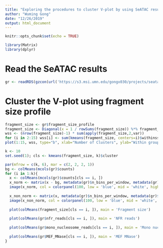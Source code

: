 ```yaml
---
title: "Exploring the procedures to cluster V-plot by using SeATAC results"
author: "Wuming Gong"
date: "12/26/2019"
output: html_document
---
```


```r
knitr::opts_chunk$set(echo = TRUE)
```

```r
library(Matrix)
library(dplyr)
```

# Read the SeATAC results
```r
gr <- readRDS(gzcon(url('https://s3.msi.umn.edu/gongx030/projects/seatac/models/peak=MEF_Dox_d1_Etv2_bam=MEF_NoDox_latent_dim=10_window_size=640_bin_size=5_fragment_size_range=50+370_fragment_size_interval=5/predict.rds')))
```

# Cluster the V-plot using fragment size profile
```r
fragment_size <- gr$fragment_size_profile
fragment_size <- Diagonal(x = 1 / rowSums(fragment_size)) %*% fragment_size %>% as.matrix() # scale to sum of one for each sample
wss <- (nrow(fragment_size)-1) * sum(apply(fragment_size,2,var))
for (i in 2:15) wss[i] <- sum(kmeans(fragment_size, centers=i)$withinss)
plot(1:15, wss, type="b", xlab="Number of Clusters", ylab="Within groups sum of squares")
```

```r
k <- 10
set.seed(1); cls <- kmeans(fragment_size, k)$cluster
```


```r
par(mfrow = c(k, 6), mar = c(2, 2, 2, 1))
bg <- colMeans(mcols(gr)$counts)
for (i in 1:k){
  x <- colMeans(mcols(gr)$counts[cls == i, ])
  x_norm <- matrix(x - bg, metadata(gr)$n_bins_per_window, metadata(gr)$n_intervals)
  image(x_norm, col = colorpanel(100, low = 'blue', mid = 'white', high = 'red'), main = sprintf('cluster %d(%d)', i, sum(cls == i)))
  
  x_non_norm <- matrix(x, metadata(gr)$n_bins_per_window, metadata(gr)$n_intervals)
  image(x_non_norm, col = colorpanel(100, low = 'blue', mid = 'white', high = 'red'), main = 'Raw signal')
  
  plot(colMeans(fragment_size[cls == i, ]), main = 'Fragment size')
  
  plot(colMeans(gr$nfr_reads[cls == i, ]), main = 'NFR reads')
  
  plot(colMeans(gr$mono_nucleosome_reads[cls == i, ]), main = 'Mono nucleosome reads')
  
  plot(colMeans(gr$MEF_MNase[cls == i, ]), main = 'MEF MNase')
}
```

```r
```